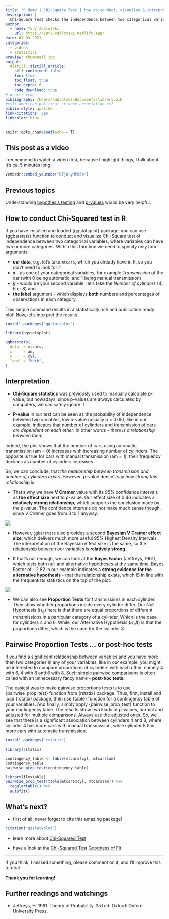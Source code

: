 ```yaml
---
title: "R demo | Chi-Square Test | how to conduct, visualize & interpret | + pairwise post-hoc tests"
description: |
  Chi-Square Test checks the independence between two categorical variables, where variables can have two or more categories. Need to do Chi-Square test? It can actually be done with only one line of code. There is no better way than {ggbarstats} function from {ggstatsplot} package 📦. In this short blog-post you'll learn how to conduct, visualize and interpret Chi-Square test & pairwise post-hoc tests in R.
author:
  - name: Yury Zablotski
    url: https://yury-zablotski.netlify.app/
date: 01-09-2021
categories:
  - videos
  - statistics
preview: thumbnail.jpg
output:
  distill::distill_article:
    self_contained: false
    toc: true
    toc_float: true
    toc_depth: 6
    code_download: true
# draft: true
bibliography: /Users/zablotski/Documents/library.bib
#csl: american-political-science-association.csl
biblio-style: apalike
link-citations: yes
linkcolor: blue
---
```



```r
knitr::opts_chunk$set(echo = T)
```


## This post as a video

I recommend to watch a video first, because I highlight things, I talk about. It's ca. 5 minutes long.

```r
vembedr::embed_youtube("8Tj0-yMPO64")
```

## Previous topics

Understanding [hypothesis testing](https://yuzar-blog.netlify.app/posts/2021-06-04-my-second-blog-postthis-one-will-be-really-good/) and [p-values](https://yuzar-blog.netlify.app/posts/2021-07-31-p-value-intuitive-explanation/) would be very helpful. 

## How to conduct Chi-Squared test in R

If you have installed and loaded {ggstatsplot} package, you can use {ggbarstats} function to conduct and visualize Chi-Square test of independence between two categorical variables, where variables can have two or more categories. Within this function we need to specify only four arguments: 

- **our data**, e.g. let's take `mtcars`, which you already have in R, so you don't need to look for it
- **x** - as one of your categorical variables, for example *Transmission* of the car (with 0 being automatic, and 1 being manual transmission)
- **y** - would be your second variable, let's take the *Number of cylinders* (4, 6 or 8) and
- **the label** argument - which displays **both** numbers and percentages of observations in each category.

This simple command results in a statistically rich and publication ready plot! Now, let's interpret the results.


```r
install.packages("ggstatsplot")
```

```r
library(ggstatsplot)

ggbarstats(
  data  = mtcars, 
  x     = am, 
  y     = cyl, 
  label = "both", 
)
```


## Interpretation

- **Chi-Square statistics** was previously used to manually calculate p-value, but nowadays, since p-values are always calculated by computers, we can safely ignore it

- **P-value** in our test can be seen as the probability of independence between two variables, low p-value (usually p < 0.05), like in our example, indicates that number of cylinders and transmission of cars *are dependent on each other*. In other words - *there is a relationship between them*.

Indeed, the plot shows that the number of cars using automatic transmission (am = 0) increases with increasing number of cylinders. The opposite is true for cars with manual transmission (am = 1), their frequency declines as number of cylinders increases.

So, we can conclude, that *the relationship between transmission and number of cylinders exists*. However, p-value doesn't say *how strong this relationship is*.

- That's why we have **V Cramer** value with its 95% confidence intervals as **the effect size** next to p-value. Our effect size of 0.46 indicates a **relatively strong relationship**, which supports the conclusion made by the p-value. The confidence intervals do not make much sense though, since *V Cramer* goes from 0 to 1 anyway.

![](v_cramer.png)

- However, `ggbarstats` also provides a second **Bayesian V Cramer effect size**, which delivers much more useful 95% Highest Density Intervals. The interpretation of the Bayesian effect size is the same, so the relationship between our variables is **relatively strong**.

- If that's not enough, we can look at the **Bayes Factor** (Jeffreys, 1961), which tests both null and alternative hypotheses at the same time. Bayes Factor of - 2.82 in our example indicates a **strong evidence for the alternative hypothesis** - that the relationship exists, which IS in line with the frequentists statistics on the top of the plot. 


![](bf_interpretation.png)


- We can also see **Proportion Tests** for transmissions in each cylinder. They show whether proportions inside every cylinder differ. Our Null Hypothesis ($H_0$) here is that there are equal proportions of different transmissions in a particular category of a cylinder. Which is the case for cylinders 4 and 6. While, our Alternative Hypothesis ($H_alt$) is that the proportions differ, which is the case for the cylinder 8.

## Pairwise Proportion Tests ... or post-hoc tests

If you find a significant relationship between variables and you have more then two categories in any of your variables, like in our example, you might be interested to compare proportions of cylinders with each other, namely 4 with 6, 4 with 8 and 6 with 8. Such simple pairwise comparisons is often called with an unnecessary fancy name - **post-hoc tests**.

The easiest was to make pairwise proportions tests is to use {pairwise_prop_test} function from {rstatix} package. Thus, first, install and load {rstatix} package, then use {table} function for a contingency table of your variables. And finally, simply apply {pairwise_prop_test} function to your contingency table. The results show two kinds of p-values, normal and adjusted for multiple comparisons. Always use the adjusted ones. So, we see that there is a significant association between cylinders 4 and 8, where cylinder 4 has more cars with manual transmission, while cylinder 8 has more cars with automatic transmission. 

```r
install.packages("rstatix")
```


```r
library(rstatix)
```


```r
contingency_table <- table(mtcars$cyl, mtcars$am)
contingency_table
pairwise_prop_test(contingency_table) 
```


```r
library(flextable)
pairwise_prop_test(table(mtcars$cyl, mtcars$am)) %>% 
  regulartable() %>% 
  autofit()
```



## What's next?

- first of all, never forget to cite this amazing package!

```r
citation("ggstatsplot")
```


- learn more about [Chi-Squared Test](https://yury-zablotski.netlify.app/post/chi-square-2/)

- have a look at the [Chi-Squared Test Goodness of Fit](https://yury-zablotski.netlify.app/post/goodness-of-fit/)

---

If you think, I missed something, please comment on it, and I’ll improve this tutorial.

**Thank you for learning!**

## Further readings and watchings

- Jeffreys, H. 1961. Theory of Probability. 3rd ed. Oxford: Oxford University Press.








